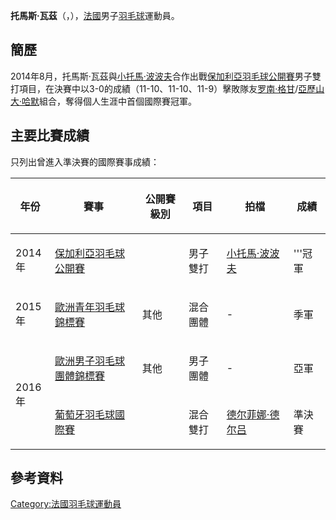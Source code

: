 {{noteTA|G1=Badminton}}
{{Infobox 羽球選手
| playername              = 托馬斯·瓦茲<br />{{lang|fr|Thomas Vallez}}
| image                   = 
| size                    = 
| caption                 = 
| birth_name              = 
| date_of_birth           = {{birth_date_and_age|1996|2|2}}
| place_of_birth          = 
| height                  = 
| weight                  = 
| event                   = 男子雙打、混合雙打
| country                 = {{FRA}}
| years_active            = 
| handedness              = 
| coach                   = 
| highest_ranking         = 第136位（男雙-[[罗南·格甘|格甘]]）<br/>
| date_of_highest_ranking = 2016年4月28日<ref name="ranking">[http://bwfcontent.tournamentsoftware.com/ranking/player.aspx?id=12552&player=674117 BWF World Ranking - Ranking of Thomas VALLEZ (61999)]{{en}}</ref>
| current_ranking         = 第345位（男雙-[[罗南·格甘|格甘]]）<br/>第377位（男雙-[[小托馬·波波夫|波波夫]]）<br/>第471位（混雙-[[德尔菲娜·德尔吕|德尔吕]]）<br/>第1159位（混雙-[[薇玛拉·埃里奥|埃里奥]]）<br/>
| date_of_current_ranking = 2016年12月22日<ref>[http://bwfcontent.tournamentsoftware.com/ranking/category.aspx?id=12552&category=474 BWF World Ranking - BWF世界排名榜 (12/22/2016) - Men's Doubles] {{Wayback|url=http://bwfcontent.tournamentsoftware.com/ranking/category.aspx?id=12552&category=474 |date=20170305013231 }}{{en}}</ref><ref>{{Cite web |url=http://bwfcontent.tournamentsoftware.com/ranking/category.aspx?id=12552&category=476 |title=BWF World Ranking - BWF世界排名榜 (12/22/2016) - Mixed Doubles |accessdate=2016-12-25 |archive-date=2018-10-01 |archive-url=https://web.archive.org/web/20181001225748/http://bwfcontent.tournamentsoftware.com/ranking/category.aspx?id=12552&category=476 |dead-url=no }}</ref>
| played                  = 10勝–14負（男單）<br/>50勝–28負（男雙）<br/>36勝–21負（混雙）
| titles                  = 
| bwf_profile             = 1854D3EA-B534-49DE-AA19-026DE716203F
| bwf_id                  = 61999
| updated                 = 2016年12月22日
}}
{{MedalTableTop}}
{{MedalSport | 男子[[羽毛球|羽毛球]]}}
{{MedalCountry | {{FRA}}}}
{{MedalCompetition | [[歐洲男女子羽毛球團體錦標賽|歐洲男女子羽毛球團體錦標賽]]}}
{{MedalSilver| [[2016年歐洲男子羽毛球團體錦標賽|2016年 喀山]] | 男子團體 }}
{{MedalCompetition | [[歐洲青年羽毛球錦標賽|歐洲青年羽毛球錦標賽]]}}
{{MedalBronze| [[2015年歐洲青年羽毛球錦標賽|2015年 盧賓]] | 混合團體 }}
{{MedalBottom}}
'''托馬斯·瓦茲'''（{{lang-fr|'''Thomas Vallez'''}}，{{bd|1996年|2月2日}}），[[法國|法國]]男子[[羽毛球|羽毛球]]運動員。

== 簡歷 ==
2014年8月，托馬斯·瓦茲與[[小托馬·波波夫|小托馬·波波夫]]合作出戰[[2014年保加利亞羽毛球公開賽|保加利亞羽毛球公開賽]]男子雙打項目，在決賽中以3-0的成績（11-10、11-10、11-9）擊敗隊友[[罗南·格甘|罗南·格甘]]/[[亞歷山大·哈默|亞歷山大·哈默]]組合，奪得個人生涯中首個國際賽冠軍。

==主要比賽成績==
只列出曾進入準決賽的國際賽事成績：
{| class=wikitable style="text-align:center; font-size:small;" 
!width="50"|年份
!width="180"|賽事
!width="80"|公開賽級別
!width="60"|項目
!width="130"|拍檔
!width="50"|成績
|-
!rowspan="1"|2014年
|[[2014年保加利亞羽毛球公開賽|保加利亞羽毛球公開賽]]
|{{BWFIS}}
|男子雙打
|[[小托馬·波波夫|小托馬·波波夫]]
|bgcolor="gold"|'''冠軍
|-
!rowspan="1"|2015年
|[[2015年歐洲青年羽毛球錦標賽|歐洲青年羽毛球錦標賽]]
|其他
|混合團體
| -
|bgcolor="#b8860b"|季軍
|-
!rowspan="2"|2016年
|[[2016年歐洲男子羽毛球團體錦標賽|歐洲男子羽毛球團體錦標賽]]
|其他
|男子團體
| -
|bgcolor="silver"|亞軍
|-
|[[2016年葡萄牙羽毛球國際賽|葡萄牙羽毛球國際賽]]
|{{BWFIS}}
|混合雙打
|[[德尔菲娜·德尔吕|德尔菲娜·德尔吕]]
|bgcolor="#b8860b"|準決賽
|}
{{BWF賽事級別索引}}

== 參考資料 ==
{{Reflist}}

{{DEFAULTSORT:Vallez, Thomas}}
[[Category:法國羽毛球運動員|Category:法國羽毛球運動員]]